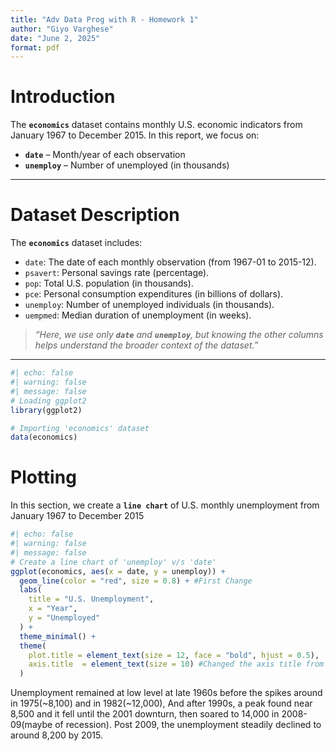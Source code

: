 ```yaml
---
title: "Adv Data Prog with R - Homework 1"
author: "Giyo Varghese"
date: "June 2, 2025"
format: pdf
---
```


# Introduction

The **`economics`** dataset contains monthly U.S. economic indicators from January 1967 to December 2015. In this report, we focus on:

- **`date`** – Month/year of each observation  
- **`unemploy`** – Number of unemployed (in thousands)  

---

# Dataset Description

The **`economics`** dataset includes:

- `date`: The date of each monthly observation (from 1967-01 to 2015-12).  
- `psavert`: Personal savings rate (percentage).  
- `pop`: Total U.S. population (in thousands).  
- `pce`: Personal consumption expenditures (in billions of dollars).  
- `unemploy`: Number of unemployed individuals (in thousands).  
- `uempmed`: Median duration of unemployment (in weeks).  

> *“Here, we use only **`date`** and **`unemploy`**, but knowing the other columns helps understand the broader context of the dataset.”*

---


```r
#| echo: false
#| warning: false
#| message: false
# Loading ggplot2
library(ggplot2)

# Importing 'economics' dataset
data(economics)
```

# Plotting

In this section, we create a **`line chart`** of U.S. monthly unemployment from January 1967 to December 2015

```r
#| echo: false
#| warning: false
#| message: false
# Create a line chart of 'unemploy' v/s 'date'
ggplot(economics, aes(x = date, y = unemploy)) +
  geom_line(color = "red", size = 0.8) + #First Change
  labs(
    title = "U.S. Unemployment",
    x = "Year",
    y = "Unemployed"
  ) +
  theme_minimal() +
  theme(
    plot.title = element_text(size = 12, face = "bold", hjust = 0.5),
    axis.title  = element_text(size = 10) #Changed the axis title from 12 to 10
  )

```
Unemployment remained at low level at late 1960s before the spikes around in 1975(~8,100) and in 1982(~12,000), And after 1990s, a peak found near 8,500 and it fell until the 2001 downturn, then soared to 14,000 in 2008-09(maybe of recession). Post 2009, the unemployment steadily declined to around 8,200 by 2015.
